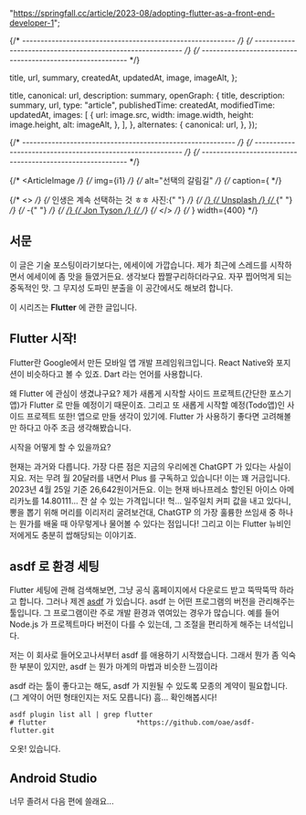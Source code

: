 

  "https://springfall.cc/article/2023-08/adopting-flutter-as-a-front-end-developer-1";

{/* ---------------------------------------------------------- */}
{/* ---------------------------------------------------------- */}
{/* ---------------------------------------------------------- */}

  title,
  url,
  summary,
  createdAt,
  updatedAt,
  image,
  imageAlt,
};

  title,
  canonical: url,
  description: summary,
  openGraph: {
    title,
    description: summary,
    url,
    type: "article",
    publishedTime: createdAt,
    modifiedTime: updatedAt,
    images: [
      {
        url: image.src,
        width: image.width,
        height: image.height,
        alt: imageAlt,
      },
    ],
  },
  alternates: {
    canonical: url,
  },
});

<ArticleJsonLd
  useAppDir
  url={url}
  title={title}
  images={[image.src]}
  authorName={authorList}
  datePublished={createdAt}
  dateModified={updatedAt}
  publisherName={authorName}
  description={summary}
  isAccessibleForFree
/>

<ArticleHeader title={title} updatedAt={updatedAt} desc={summary} />

{/* ---------------------------------------------------------- */}
{/* ---------------------------------------------------------- */}
{/* ---------------------------------------------------------- */}

{/* <ArticleImage */}
{/* img={i1} */}
{/* alt="선택의 갈림길" */}
{/* caption={ */}

{/* <> */}
{/* 인생은 계속 선택하는 것 ㅎㅎ 사진:{" "} */}
{/* <a href="https://unsplash.com/ko/%EC%82%AC%EC%A7%84/PXB7yEM5LVs?utm_source=unsplash&utm_medium=referral&utm_content=creditCopyText"> */}
{/* Unsplash */}
{/* </a>{" "} */}
{/* -{" "} */}
{/* <a href="https://unsplash.com/ko/@jontyson?utm_source=unsplash&utm_medium=referral&utm_content=creditCopyText"> */}
{/* Jon Tyson */}
{/* </a> */}
{/* </> */}
{/* } width={400} */}

## 서문

이 글은 기술 포스팅이라기보다는, 에세이에 가깝습니다. 제가 최근에 스레드를 시작하면서 에세이에 좀 맛을 들였거든요. 생각보다 짭짤구리하더라구요. 자꾸 찝어먹게 되는 중독적인 맛. 그 무지성 도파민 분출을 이 공간에서도 해보려 합니다.

이 시리즈는 **Flutter** 에 관한 글입니다.

## Flutter 시작!

Flutter란 Google에서 만든 모바일 앱 개발 프레임워크입니다. React Native와 포지션이 비슷하다고 볼 수 있죠. Dart 라는 언어를 사용합니다.

왜 Flutter 에 관심이 생겼냐구요? 제가 새롭게 시작할 사이드 프로젝트(간단한 포스기앱)가 Flutter 로 만들 예정이기 때문이죠. 그리고 또 새롭게 시작할 예정(Todo앱)인 사이드 프로젝트 또한! 앱으로 만들 생각이 있기에. Flutter 가 사용하기 좋다면 고려해볼만 하다고 아주 조금 생각해봤습니다.

시작을 어떻게 할 수 있을까요?

현재는 과거와 다릅니다. 가장 다른 점은 지금의 우리에겐 ChatGPT 가 있다는 사실이지요. 저는 무려 월 20달러를 내면서 Plus 를 구독하고 있습니다! 이는 꽤 거금입니다. 2023년 4월 25일 기준 26,642원이거든요. 이는 현재 바나프레소 할인된 아이스 아메리카노를 14.80111... 잔 살 수 있는 가격입니다! 헉... 일주일치 커피 값을 내고 있다니, 뽕을 뽑기 위해 머리를 이리저리 굴려보건대, ChatGTP 의 가장 훌륭한 쓰임새 중 하나는 뭔가를 배울 때 아무렇게나 물어볼 수 있다는 점입니다! 그리고 이는 Flutter 뉴비인 저에게도 충분히 쌉해당되는 이야기죠.

## asdf 로 환경 세팅

Flutter 세팅에 관해 검색해보면, 그냥 공식 홈페이지에서 다운로드 받고 뚝딱뚝딱 하라고 합니다. 그러나 제겐 [asdf](https://asdf-vm.com/#/) 가 있습니다. asdf 는 어떤 프로그램의 버전을 관리해주는 툴입니다. 그 프로그램이란 주로 개발 환경과 엮여있는 경우가 많습니다. 예를 들어 Node.js 가 프로젝트마다 버전이 다를 수 있는데, 그 조절을 편리하게 해주는 녀석입니다.

저는 이 회사로 들어오고나서부터 asdf 를 애용하기 시작했습니다. 그래서 뭔가 좀 익숙한 부분이 있지만, asdf 는 뭔가 마계의 마법과 비슷한 느낌이라

asdf 라는 툴이 좋다고는 해도, asdf 가 지원될 수 있도록 모종의 계약이 필요합니다. (그 계약이 어떤 형태인지는 저도 모릅니다) 흠... 확인해봅시다!

```
asdf plugin list all | grep flutter
# flutter                      *https://github.com/oae/asdf-flutter.git
```

오옷! 있습니다.

## Android Studio

너무 졸려서 다음 편에 쓸래요...
